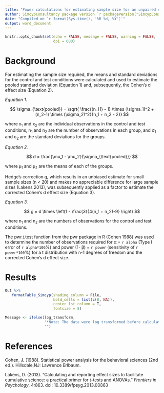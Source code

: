 ```yaml
---
title: "Power calculations for estimating sample size for an unpaired study design"
author: SimcypConsultancy package version `r packageVersion("SimcypConsultancy")`; `r sessionInfo()[[1]]$version.string`
date: "Compiled on `r format(Sys.time(), '%B %d, %Y')`"
output: word_document
---
```

```r

knitr::opts_chunk$set(echo = FALSE, message = FALSE, warning = FALSE, 
                      dpi = 600)

```


# Background

For estimating the sample size required, the means and standard deviations for the control and test conditions were calculated and used to estimate the pooled standard deviation (Equation 1) and, subsequently, the Cohen's d effect size (Equation 2). 

*Equation 1.* 

$$ \sigma_{\text{pooled}} = \sqrt{ \frac{(n_{1} - 1) \times (\sigma_1)^2 + (n_2-1) \times (\sigma_2)^2}{n_1 + n_2 - 2}} $$

where x~1~ and x~2~ are the individual observations in the control and test conditions, n~1~ and n~2~ are the number of observations in each group, and &sigma;~1~ and &sigma;~2~ are the standard deviations for the groups. 

*Equation 2.* 

$$ d = \frac{\mu_1 - \mu_2}{\sigma_{\text{pooled}}} $$

where &mu;~1~ and &mu;~2~ are the means of each of the groups. 

Hedge's correction g, which results in an unbiased estimate for small sample sizes (n < 20) and makes no appreciable difference for large sample sizes (Lakens 2013), was subsequently applied as a factor to estimate the corrected Cohen's d effect size (Equation 3). 

*Equation 3.* 

$$ g = d \times \left(1 - \frac{3}{4(n_1 + n_2)-9} \right) $$

where n~1~ and n~2~ are the numbers of observations for the control and test conditions. 

The pwr.t.test function from the pwr package in R (Cohen 1988) was used to determine the number of observations required for &alpha; = `r alpha` (Type I error of `r alpha*100`\%) and power (1- &beta;) = `r power` (sensitivity of `r power*100`\%) for a t distribution with n-1 degrees of freedom and the corrected Cohen's d effect size. 

# Results

```r

Out %>% 
   formatTable_Simcyp(shading_column = File, 
                      bold_cells = list(c(0, NA)), 
                      center_1st_column = T, 
                      fontsize = 8)

```

```r
Message <- ifelse(log_transform, 
                  "*Note: The data were log transformed before calculating effect size and N, so the means and standard deviations listed in the table are geometric.*", 
                  "")
```


# References 

Cohen, J. (1988). Statistical power analysis for the behavioral sciences (2nd ed.). Hillsdale,NJ: Lawrence Erlbaum.

Lakens, D. (2013). "Calculating and reporting effect sizes to facilitate cumulative science: a practical primer for t-tests and ANOVAs." *Frontiers in Psychology*, 4:863. doi: 10.3389/fpsyg.2013.00863 



